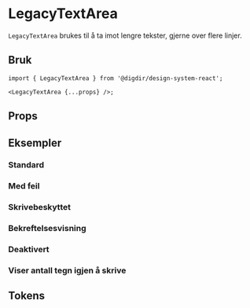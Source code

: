 


<Meta of={LegacyTextAreaStories} />

# LegacyTextArea

<Information
  text='deprecated'
  description='**Denne komponenten er erstattet av ny [Textarea](/?path=/docs/felles-textarea--docs) komponent.**'
/>

`LegacyTextArea` brukes til å ta imot lengre tekster, gjerne over flere linjer.

## Bruk

```tsx
import { LegacyTextArea } from '@digdir/design-system-react';

<LegacyTextArea {...props} />;
```

## Props

<Primary />
<Controls />

## Eksempler

### Standard

<Canvas>
  <Story of={LegacyTextAreaStories.Standard} />
</Canvas>

### Med feil

<Canvas>
  <Story of={LegacyTextAreaStories.MedFeil} />
</Canvas>

### Skrivebeskyttet

<Canvas>
  <Story of={LegacyTextAreaStories.Skrivebeskyttet} />
</Canvas>

### Bekreftelsesvisning

<Canvas>
  <Story of={LegacyTextAreaStories.Bekreftelsesvisning} />
</Canvas>

### Deaktivert

<Canvas>
  <Story of={LegacyTextAreaStories.Deaktivert} />
</Canvas>

### Viser antall tegn igjen å skrive

<Canvas>
  <Story of={LegacyTextAreaStories.AntallTegnIgjenASkrive} />
</Canvas>

## Tokens

<TokensTable
  jsonKey='component.textfield'
  componentName='textfield'
  showPreview={false}
  description
/>

